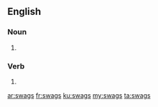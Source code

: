==English==

===Noun===
{{head|en|plural}}

# {{plural of|swag|lang=en|nocat=1}}

===Verb===
{{head|en}}

# {{en-third-person singular of|swag}}

[[ar:swags]]
[[fr:swags]]
[[ku:swags]]
[[my:swags]]
[[ta:swags]]